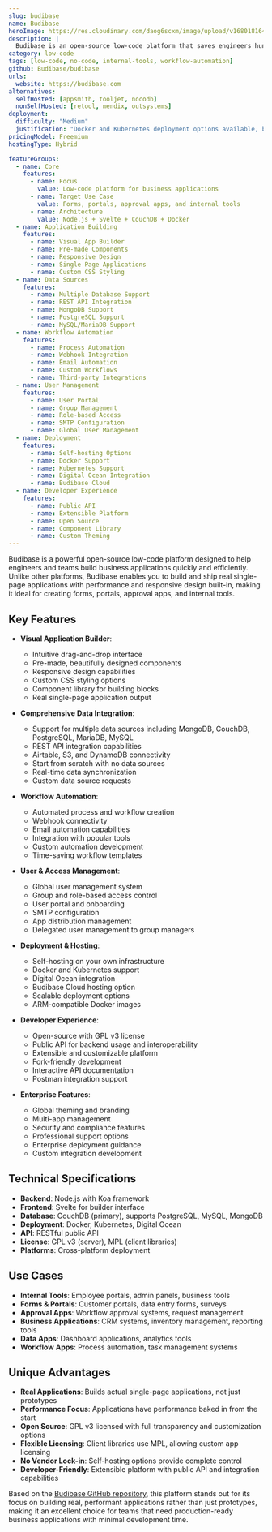 ```yaml
---
slug: budibase
name: Budibase
heroImage: https://res.cloudinary.com/daog6scxm/image/upload/v1680181644/ui/homepage-design-ui_sizp7b.png
description: |
  Budibase is an open-source low-code platform that saves engineers hundreds of hours building forms, portals, and approval apps securely. It enables you to build and ship real single-page applications with performance baked in and responsive design capabilities.
category: low-code
tags: [low-code, no-code, internal-tools, workflow-automation]
github: Budibase/budibase
urls:
  website: https://budibase.com
alternatives:
  selfHosted: [appsmith, tooljet, nocodb]
  nonSelfHosted: [retool, mendix, outsystems]
deployment:
  difficulty: "Medium"
  justification: "Docker and Kubernetes deployment options available, but requires proper configuration for production environments and database setup."
pricingModel: Freemium
hostingType: Hybrid

featureGroups:
  - name: Core
    features:
      - name: Focus
        value: Low-code platform for business applications
      - name: Target Use Case
        value: Forms, portals, approval apps, and internal tools
      - name: Architecture
        value: Node.js + Svelte + CouchDB + Docker
  - name: Application Building
    features:
      - name: Visual App Builder
      - name: Pre-made Components
      - name: Responsive Design
      - name: Single Page Applications
      - name: Custom CSS Styling
  - name: Data Sources
    features:
      - name: Multiple Database Support
      - name: REST API Integration
      - name: MongoDB Support
      - name: PostgreSQL Support
      - name: MySQL/MariaDB Support
  - name: Workflow Automation
    features:
      - name: Process Automation
      - name: Webhook Integration
      - name: Email Automation
      - name: Custom Workflows
      - name: Third-party Integrations
  - name: User Management
    features:
      - name: User Portal
      - name: Group Management
      - name: Role-based Access
      - name: SMTP Configuration
      - name: Global User Management
  - name: Deployment
    features:
      - name: Self-hosting Options
      - name: Docker Support
      - name: Kubernetes Support
      - name: Digital Ocean Integration
      - name: Budibase Cloud
  - name: Developer Experience
    features:
      - name: Public API
      - name: Extensible Platform
      - name: Open Source
      - name: Component Library
      - name: Custom Theming
---
```


Budibase is a powerful open-source low-code platform designed to help engineers and teams build business applications quickly and efficiently. Unlike other platforms, Budibase enables you to build and ship real single-page applications with performance and responsive design built-in, making it ideal for creating forms, portals, approval apps, and internal tools.

## Key Features

- **Visual Application Builder**:

  - Intuitive drag-and-drop interface
  - Pre-made, beautifully designed components
  - Responsive design capabilities
  - Custom CSS styling options
  - Component library for building blocks
  - Real single-page application output

- **Comprehensive Data Integration**:

  - Support for multiple data sources including MongoDB, CouchDB, PostgreSQL, MariaDB, MySQL
  - REST API integration capabilities
  - Airtable, S3, and DynamoDB connectivity
  - Start from scratch with no data sources
  - Real-time data synchronization
  - Custom data source requests

- **Workflow Automation**:

  - Automated process and workflow creation
  - Webhook connectivity
  - Email automation capabilities
  - Integration with popular tools
  - Custom automation development
  - Time-saving workflow templates

- **User & Access Management**:

  - Global user management system
  - Group and role-based access control
  - User portal and onboarding
  - SMTP configuration
  - App distribution management
  - Delegated user management to group managers

- **Deployment & Hosting**:

  - Self-hosting on your own infrastructure
  - Docker and Kubernetes support
  - Digital Ocean integration
  - Budibase Cloud hosting option
  - Scalable deployment options
  - ARM-compatible Docker images

- **Developer Experience**:

  - Open-source with GPL v3 license
  - Public API for backend usage and interoperability
  - Extensible and customizable platform
  - Fork-friendly development
  - Interactive API documentation
  - Postman integration support

- **Enterprise Features**:
  - Global theming and branding
  - Multi-app management
  - Security and compliance features
  - Professional support options
  - Enterprise deployment guidance
  - Custom integration development

## Technical Specifications

- **Backend**: Node.js with Koa framework
- **Frontend**: Svelte for builder interface
- **Database**: CouchDB (primary), supports PostgreSQL, MySQL, MongoDB
- **Deployment**: Docker, Kubernetes, Digital Ocean
- **API**: RESTful public API
- **License**: GPL v3 (server), MPL (client libraries)
- **Platforms**: Cross-platform deployment

## Use Cases

- **Internal Tools**: Employee portals, admin panels, business tools
- **Forms & Portals**: Customer portals, data entry forms, surveys
- **Approval Apps**: Workflow approval systems, request management
- **Business Applications**: CRM systems, inventory management, reporting tools
- **Data Apps**: Dashboard applications, analytics tools
- **Workflow Apps**: Process automation, task management systems

## Unique Advantages

- **Real Applications**: Builds actual single-page applications, not just prototypes
- **Performance Focus**: Applications have performance baked in from the start
- **Open Source**: GPL v3 licensed with full transparency and customization options
- **Flexible Licensing**: Client libraries use MPL, allowing custom app licensing
- **No Vendor Lock-in**: Self-hosting options provide complete control
- **Developer-Friendly**: Extensible platform with public API and integration capabilities

Based on the [Budibase GitHub repository](https://github.com/Budibase/budibase), this platform stands out for its focus on building real, performant applications rather than just prototypes, making it an excellent choice for teams that need production-ready business applications with minimal development time.
